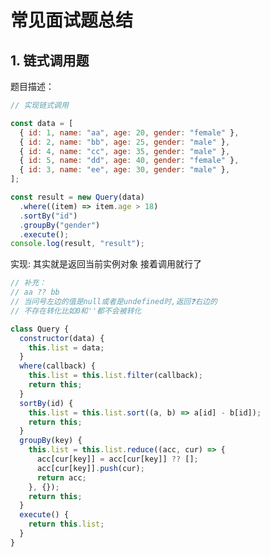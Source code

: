 # 常见面试题总结

## 1. 链式调用题

题目描述：

```js
// 实现链式调用

const data = [
  { id: 1, name: "aa", age: 20, gender: "female" },
  { id: 2, name: "bb", age: 25, gender: "male" },
  { id: 4, name: "cc", age: 35, gender: "male" },
  { id: 5, name: "dd", age: 40, gender: "female" },
  { id: 3, name: "ee", age: 30, gender: "male" },
];

const result = new Query(data)
  .where((item) => item.age > 18)
  .sortBy("id")
  .groupBy("gender")
  .execute();
console.log(result, "result");
```

实现: 其实就是返回当前实例对象 接着调用就行了

```js
// 补充：
// aa ?? bb
// 当问号左边的值是null或者是undefined时,返回❓右边的
// 不存在转化比如0和''都不会被转化

class Query {
  constructor(data) {
    this.list = data;
  }
  where(callback) {
    this.list = this.list.filter(callback);
    return this;
  }
  sortBy(id) {
    this.list = this.list.sort((a, b) => a[id] - b[id]);
    return this;
  }
  groupBy(key) {
    this.list = this.list.reduce((acc, cur) => {
      acc[cur[key]] = acc[cur[key]] ?? [];
      acc[cur[key]].push(cur);
      return acc;
    }, {});
    return this;
  }
  execute() {
    return this.list;
  }
}
```
